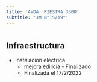```yaml
---
title: 'AVDA. RIESTRA 3300'
subtitle: 'JM N°15/19°'
---
```


#
## Infraestructura

* Instalacion electrica 
    + mejora edilicia - Finalizado 
    + Finalizada el 17/2/2022 




